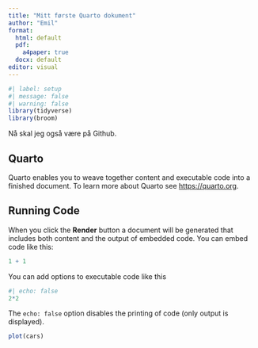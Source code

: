 ```yaml
---
title: "Mitt første Quarto dokument"
author: "Emil"
format: 
  html: default
  pdf: 
    a4paper: true
  docx: default
editor: visual
---
```


```r
#| label: setup 
#| message: false 
#| warning: false 
library(tidyverse)
library(broom)

```

Nå skal jeg også være på Github.

## Quarto

Quarto enables you to weave together content and executable code into a finished document.
To learn more about Quarto see <https://quarto.org>.

## Running Code

When you click the **Render** button a document will be generated that includes both content and the output of embedded code.
You can embed code like this:

```r
1 + 1
```

You can add options to executable code like this

```r
#| echo: false
2*2
```

The `echo: false` option disables the printing of code (only output is displayed).

```r
plot(cars)
```
